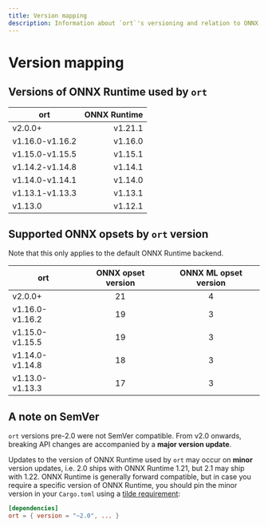 ```yaml
---
title: Version mapping
description: Information about `ort`'s versioning and relation to ONNX Runtime versioning.
---
```


# Version mapping

## Versions of ONNX Runtime used by `ort`

| **ort**  | **ONNX Runtime** |
| -------- | ----------------:|
| v2.0.0+ | v1.21.1 |
| v1.16.0-v1.16.2 | v1.16.0 |
| v1.15.0-v1.15.5 | v1.15.1 |
| v1.14.2-v1.14.8 | v1.14.1 |
| v1.14.0-v1.14.1 | v1.14.0 |
| v1.13.1-v1.13.3 | v1.13.1 |
| v1.13.0  | v1.12.1 |

## Supported ONNX opsets by `ort` version
Note that this only applies to the default ONNX Runtime backend.

| **ort**  | **ONNX opset version** | **ONNX ML opset version** |
| -------- |:----------------------:|:-------------------------:|
| v2.0.0+ | 21 | 4 |
| v1.16.0-v1.16.2 | 19 | 3 |
| v1.15.0-v1.15.5 | 19 | 3 |
| v1.14.0-v1.14.8 | 18 | 3 |
| v1.13.0-v1.13.3 | 17 | 3 |

## A note on SemVer
`ort` versions pre-2.0 were not SemVer compatible. From v2.0 onwards, breaking API changes are accompanied by a **major version update**.

Updates to the version of ONNX Runtime used by `ort` may occur on **minor** version updates, i.e. 2.0 ships with ONNX Runtime 1.21, but 2.1 may ship with 1.22. ONNX Runtime is generally forward compatible, but in case you require a specific version of ONNX Runtime, you should pin the minor version in your `Cargo.toml` using a [tilde requirement](https://doc.rust-lang.org/cargo/reference/specifying-dependencies.html#tilde-requirements):
```toml
[dependencies]
ort = { version = "~2.0", ... }
```
